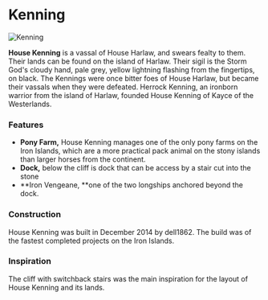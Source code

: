 

# Kenning

<Image src="https://cdn.sanity.io/images/1as7cn02/production/9949f8da7dbfb46b824708d82bd4375bc02a9a0b-1600x837.png?w=976&h=350&fit=crop&crop=center&auto=format" alt="Kenning" width={976} height={350}  />

<ProjectDetails
  floatRight
  region="Iron Islands"
  house="House Kenning"
  type="Keep"
  status="Completed"
  warp="/warp kenning"
  projectLead="dell1862"
  dateStarted="December 9, 2013"
  dateCompleted="December 9, 2013"
/>

**House Kenning** is a vassal of House Harlaw, and swears fealty to them. Their lands can be found on the island of Harlaw. Their sigil is the Storm God's cloudy hand, pale grey, yellow lightning flashing from the fingertips, on black. The Kennings were once bitter foes of House Harlaw, but became their vassals when they were defeated. Herrock Kenning, an ironborn warrior from the island of Harlaw, founded House Kenning of Kayce of the Westerlands.  


### Features

* **Pony Farm,** House Kenning manages one of the only pony farms on the Iron Islands, which are a more practical pack animal on the stony islands than larger horses from the continent.
* **Dock,** below the cliff is dock that can be access by a stair cut into the stone
* **Iron Vengeane, **one of the two longships anchored beyond the dock.

### Construction

House Kenning was built in December 2014 by dell1862. The build was of the fastest completed projects on the Iron Islands.

### Inspiration

The cliff with switchback stairs was the main inspiration for the layout of House Kenning and its lands.